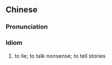 {{also|睁眼说瞎话}}
==Chinese==
{{zh-forms|s=睁眼说瞎话|type=1112}}

===Pronunciation===
{{zh-pron
|m=zhēng yǎn shuō xiāhuà
|cat=id
}}

===Idiom===
{{zh-idiom}}

# to lie; to talk nonsense; to tell stories